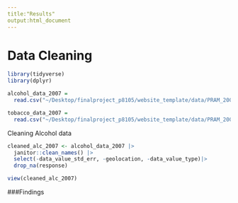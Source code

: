 ```yaml
---
title:"Results"
output:html_document
---
```


# Data Cleaning 

```r
library(tidyverse)
library(dplyr)
```

```r


alcohol_data_2007 =
  read.csv("~/Desktop/finalproject_p8105/website_template/data/PRAM_2007_alcohol.csv")

tobacco_data_2007 =
  read.csv("~/Desktop/finalproject_p8105/website_template/data/PRAM_2007_tobacco.csv")

```

Cleaning Alcohol data 

```r
cleaned_alc_2007 <- alcohol_data_2007 |>
  janitor::clean_names() |>
  select(-data_value_std_err, -geolocation, -data_value_type)|>
  drop_na(response)

view(cleaned_alc_2007)
```

###Findings

